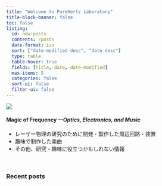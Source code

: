 ```yaml
---
title: "Welcome to PureHertz Laboratory"
title-block-banner: false
toc: false
listing: 
  id: new-posts
  contents: /posts
  date-format: iso
  sort: ["date-modified desc", "date desc"]
  type: table
  table-hover: true
  fields: [title, date, date-modified]
  max-items: 5
  categories: false
  sort-ui: false
  filter-ui: false
---
```


![](common/title.jpg)

#### Magic of Frequency  *---Optics, Electronics, and Music*

- レーザー物理の研究のために開発・製作した周辺回路・装置
- 趣味で制作した楽曲
- その他、研究・趣味に役立つかもしれない情報

|
|

<!-- ::: {.callout-note appearance="simple"}
2024-03-02: ウェブサイトを公開
::: -->

### Recent posts{.unnumbered}

::: {#new-posts}
:::